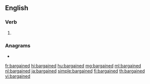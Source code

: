 ==English==

===Verb===
{{head|en|verb form}}

# {{en-past of|bargain}}

===Anagrams===
* {{l|en|gabardine}}

[[fr:bargained]]
[[hi:bargained]]
[[hu:bargained]]
[[mg:bargained]]
[[ml:bargained]]
[[nl:bargained]]
[[ja:bargained]]
[[simple:bargained]]
[[fi:bargained]]
[[th:bargained]]
[[vi:bargained]]